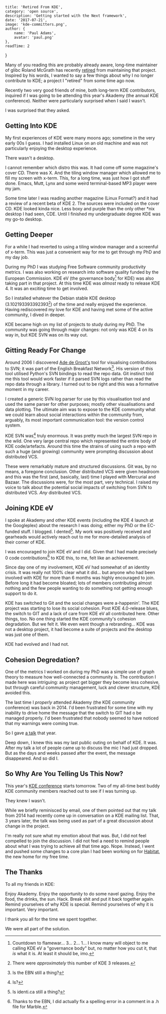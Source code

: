 
    title: 'Retired From KDE',
    category: 'open source',
    description: 'Getting started with the Next framework',
    date: '2017-07-21',
    image: 'kde-committers.png',
    author: {
        name: 'Paul Adams',
        avatar: 'paul.png'
    },
    readTime: 2
}


Many of you reading this are probably already aware, long-time
maintainer of glibc Roland McGrath has recently
[retired](https://www.theregister.co.uk/2017/07/10/glibc_maintainer_roland_mcgrath_steps_down/)
from maintaining that project. Inspired by his words, I wanted to say
a few things about why I no longer contribute to KDE; a project I
"retired" from some time ago now.

Recently two very good friends of mine, both long-term KDE
contributors, inquired if I was going to be attending this year's
Akademy (the annual KDE conference). Neither were particularly
surprised when I said I wasn't.

I was surprised that they asked.

## Getting Into KDE

My first experiences of KDE were many moons ago; sometime in the very
early 00s I guess. I had installed Linux on an old machine and was not
particularly enjoying the desktop experience.

There wasn't a desktop.

I cannot remember which distro this was. It had come off some
magazine's cover CD. There was X. And the tiling window manager which
allowed me to fill my screen with x-term. This, for a long time, was
just how I got stuff done. Emacs, Mutt, Lynx and some weird
terminal-based MP3 player were my jam.

Some time later I was reading another magazine (Linux Format?) and it
had a review of a recent beta of KDE 2. The sources were included on
the cover CD. KDE looked kinda nice. Less boxy and purple than the
only other *nix desktop I had seen, CDE. Until I finished my
undergraduate degree KDE was my go-to desktop.

## Getting Deeper

For a while I had reverted to using a tiling window manager and a
screenful of x-term. This was just a convenient way for me to get
through my PhD and my day job.

During my PhD I was studying Free Software community productivity
metrics. I was also working on research into software quality funded
by the European Commission. KDE eV (the governance body[^1] for KDE)
was also taking part in that project. At this time KDE was _almost_
ready to release KDE 4. It was an exciting time to get involved.

So I installed whatever the Debian stable KDE desktop
(3.102193393392393[^2]) of the time and really enjoyed the
experience. Having rediscovered my love for KDE and having met some of
the active community, I dived in deeper.

KDE became high on my list of projects to study during my PhD. The
community was going through major changes: not only was KDE 4 on its
way in, but KDE SVN was on its way out.

## Gitting Ready For Change

Around 2006 I discovered [Ade de
Groot's](https://en.wikipedia.org/wiki/Adriaan_de_Groot_(software_developer))
tool for visualising contributions to SVN; it was part of the English
Breakfast Network[^3]. His version of this tool utilised Python's SVN
bindings to read the repo data. Git instinct told me this tool would
work faster if it parsed SVN logs rather than read the repo data
through a library. I turned out to be right and this was a formative
moment in my career.

I created a generic SVN log parser for use by this visualisation tool
and used the same parser for other purposes; mostly other
visualisations and data plotting. The ultimate aim was to expose to
the KDE community what we could learn about social interactions within
the community from, arguably, its most important communication tool:
the version control system.

KDE SVN was[^4] truly enormous. It was pretty much the largest SVN
repo in the wild. One very large central repo which represented the
entire body of KDE code/artefacts. Around this time the strains of
using such a repo with such a huge (and growing) community were
prompting discussion about distributed VCS.

These were remarkably mature and structured discussions. Git was, by
no means, a foregone conclusion. Other distributed VCS were given
headroom and this was the first (and, basically, last) time I played
with Mercurial and Bazaar. The discussions were, for the most part,
very technical. I raised my voice to talk about the potential social
impacts of switching from SVN to distributed VCS. _Any_ distributed
VCS.

## Joining KDE eV

I spoke at Akademy and other KDE events (including the KDE 4 launch at
the Googleplex) about the research I was doing; either my PhD or the
EC-funded stuff. I blogged. I dented[^5]. My work was positively
received and gearheads would actively reach out to me for
more-detailed analysis of their corner of KDE.

I was encouraged to join KDE eV and I did. Given that I had made
precisely 0 code contributions[^6] to KDE this, to me, felt like an
achievement.

Since day one of my involvement, KDE eV had somewhat of an identity
crisis. It was really not 100% clear what it did... but anyone who
had been involved with KDE for more than 6 months was highly
encouraged to join. Before long it had become bloated; lots of members
contributing almost nothing and the few people wanting to do something
not getting enough support to do it.

KDE has switched to Git and the social changes were a-happenin'. The
KDE project was starting to lose its social cohesion. Post KDE
4.0-release blues, the switch to GIT and a lack of care from KDE eV
all contributed here. Other things, too. No one thing started the KDE
community's cohesion degradation. But we felt it. We even went though
a rebranding... KDE was not a desktop project, it had become a suite
of projects and the desktop was just one of them.

KDE had evolved and I had not.

## Cohesion Degredation?

One of the metrics I worked on during my PhD was a simple use of graph
theory to measure how well-connected a community is. The contribution
I made here was intriguing: as project get bigger they become less
cohesive, but through careful community management, luck and clever
structure, KDE avoided this. 

The last time I _properly_ attended Akademy (the KDE community
conference) was back in 2014. I'd been frustrated for some time with
my inability to drive home the message that the switch to GIT had o be
managed properly. I'd been frustrated that nobody seemed to have
noticed that my warnings were coming true.

So I gave [a
talk](https://conf.kde.org/en/Akademy2014/public/events/167) that
year.

Deep down, I knew this was my last public outing on behalf of KDE. It
was. After my talk a lot of people came up to discuss the mic I had
just dropped. But as the days and weeks passed after the event, the
message disappeared. And so did I.

## So Why Are You Telling Us This Now?

This year's [KDE conference](https://akademy.kde.org/2017) starts
tomorrow. Two of my all-time best buddy KDE community members reached
out to see if I was turning up.

They knew I wasn't.

While we briefly reminisced by email, one of them pointed out that my
talk from 2014 had recently come up in conversation on a KDE mailing
list. That, 3 years later, the talk was being used as part of a great
discussion about change in the project.

I'm really not sure what my emotion about that was. But, I did not
feel compelled to join the discussion. I did not feel a need to remind
people about what I was trying to achieve all that time
ago. Nope. Instead, I went and pushed some changes to a core plan I
had been working on for [Habitat](https://habitat.sh), the new home
for my free time.

## The Thanks

To all my friends in KDE:

Enjoy Akademy. Enjoy the opportunity to do some navel gazing. Enjoy
the food, the drinks, the sun. Hack. Break shit and put it back
together again. Remind yourselves of why KDE is special. Remind
yourselves of why it is important. Very important.

I thank you all for the time we spent together.

We were all part of the solution.

[^1]: Countdown to flamewar... 3... 2... 1... I know many will object to me calling KDE eV a "governance body" but, no matter how you cut it, that _is_ what it is. At least it should be, imo.
[^2]: There were _approximately_ this number of KDE 3 releases.
[^3]: Is the EBN still a thing?
[^4]: Is?
[^5]: Is identi.ca still a thing?
[^6]: Thanks to the EBN, I did actually fix a spelling error in a comment in a .h file for Marble[^7].
[^7]: This makes me a true C++ h4xX0r, right?